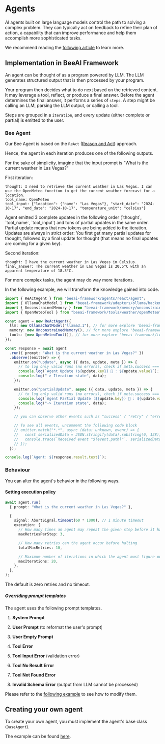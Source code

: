 # Agents

AI agents built on large language models control the path to solving a complex problem. They can typically act on feedback to refine their plan of action, a capability that can improve performance and help them accomplish more sophisticated tasks.

We recommend reading the [following article](https://research.ibm.com/blog/what-are-ai-agents-llm) to learn more.

## Implementation in BeeAI Framework

An agent can be thought of as a program powered by LLM. The LLM generates structured output that is then processed by your program.

Your program then decides what to do next based on the retrieved content. It may leverage a tool, reflect, or produce a final answer.
Before the agent determines the final answer, it performs a series of `steps`. A step might be calling an LLM, parsing the LLM output, or calling a tool.

Steps are grouped in a `iteration`, and every update (either complete or partial) is emitted to the user.

### Bee Agent

Our Bee Agent is based on the `ReAct` ([Reason and Act](https://arxiv.org/abs/2210.03629)) approach.

Hence, the agent in each iteration produces one of the following outputs.

For the sake of simplicity, imagine that the input prompt is "What is the current weather in Las Vegas?"

First iteration:

```
thought: I need to retrieve the current weather in Las Vegas. I can use the OpenMeteo function to get the current weather forecast for a location.
tool_name: OpenMeteo
tool_input: {"location": {"name": "Las Vegas"}, "start_date": "2024-10-17", "end_date": "2024-10-17", "temperature_unit": "celsius"}
```

<Note>
Agent emitted 3 complete updates in the following order (`thought`, `tool_name`, `tool_input`) and tons of partial updates in the same order.
Partial update means that new tokens are being added to the iteration. Updates are always in strict order: You first get many partial updates for thought, followed by a final update for thought (that means no final updates are coming for a given key).
</Note>

Second iteration:

```
thought: I have the current weather in Las Vegas in Celsius.
final_answer: The current weather in Las Vegas is 20.5°C with an apparent temperature of 18.3°C.
```

For more complex tasks, the agent may do way more iterations.

In the following example, we will transform the knowledge gained into code.

```ts
import { ReActAgent } from "beeai-framework/agents/react/agent";
import { OllamaChatModel } from "beeai-framework/adapters/ollama/backend/chat";
import { UnconstrainedMemory } from "beeai-framework/memory/unconstrainedMemory";
import { OpenMeteoTool } from "beeai-framework/tools/weather/openMeteo";

const agent = new ReActAgent({
  llm: new OllamaChatModel("llama3.1"), // for more explore 'beeai-framework/adapters'
  memory: new UnconstrainedMemory(), // for more explore 'beeai-framework/memory'
  tools: [new OpenMeteoTool()], // for more explore 'beeai-framework/tools'
});

const response = await agent
  .run({ prompt: "What is the current weather in Las Vegas?" })
  .observe((emitter) => {
    emitter.on("update", async ({ data, update, meta }) => {
      // to log only valid runs (no errors), check if meta.success === true
      console.log(`Agent Update (${update.key}) 🤖 : ${update.value}`);
      console.log("-> Iteration state", data);
    });

    emitter.on("partialUpdate", async ({ data, update, meta }) => {
      // to log only valid runs (no errors), check if meta.success === true
      console.log(`Agent Partial Update (${update.key}) 🤖 : ${update.value}`);
      console.log("-> Iteration state", data);
    });

    // you can observe other events such as "success" / "retry" / "error" / "toolStart" / "toolEnd", ...

    // To see all events, uncomment the following code block
    // emitter.match("*.*", async (data: unknown, event) => {
    //   const serializedData = JSON.stringify(data).substring(0, 128); // show only part of the event data
    //   console.trace(`Received event "${event.path}"`, serializedData);
    // });
  });

console.log(`Agent: ${response.result.text}`);
```

### Behaviour

You can alter the agent's behavior in the following ways.

#### Setting execution policy

```ts
await agent.run(
  { prompt: "What is the current weather in Las Vegas?" },

  {
    signal: AbortSignal.timeout(60 * 1000), // 1 minute timeout
    execution: {
      // How many times an agent may repeat the given step before it halts (tool call, llm call, ...)
      maxRetriesPerStep: 3,

      // How many retries can the agent occur before halting
      totalMaxRetries: 10,

      // Maximum number of iterations in which the agent must figure out the final answer
      maxIterations: 20,
    },
  },
);
```

<Note>
The default is zero retries and no timeout.
</Note>

##### Overriding prompt templates

The agent uses the following prompt templates.

1. **System Prompt**

2. **User Prompt** (to reformat the user's prompt)

3. **User Empty Prompt**

4. **Tool Error**

5. **Tool Input Error** (validation error)

6. **Tool No Result Error**

7. **Tool Not Found Error**

8. **Invalid Schema Error** (output from LLM cannot be processed)

Please refer to the [following example](https://github.com/i-am-bee/beeai-framework/blob/main/typescript/examples/agents/bee_advanced.ts) to see how to modify them.

## Creating your own agent

To create your own agent, you must implement the agent's base class (`BaseAgent`).

The example can be found [here](https://github.com/i-am-bee/beeai-framework/blob/main/typescript/examples/agents/custom_agent.ts).
